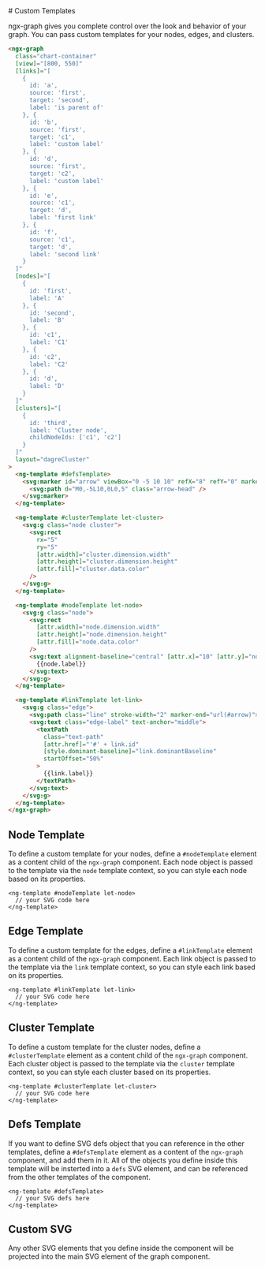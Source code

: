
<Meta title="Documentation/Custom Templates" />
<div className="sb-container">
    # Custom Templates

ngx-graph gives you complete control over the look and behavior of your graph. You can pass custom templates for your nodes, edges, and clusters.

<Story of={DagreClusterTemplate} />

```html
<ngx-graph
  class="chart-container"
  [view]="[800, 550]"
  [links]="[
    {
      id: 'a',
      source: 'first',
      target: 'second',
      label: 'is parent of'
    }, {
      id: 'b',
      source: 'first',
      target: 'c1',
      label: 'custom label'
    }, {
      id: 'd',
      source: 'first',
      target: 'c2',
      label: 'custom label'
    }, {
      id: 'e',
      source: 'c1',
      target: 'd',
      label: 'first link'
    }, {
      id: 'f',
      source: 'c1',
      target: 'd',
      label: 'second link'
    }
  ]"
  [nodes]="[
    {
      id: 'first',
      label: 'A'
    }, {
      id: 'second',
      label: 'B'
    }, {
      id: 'c1',
      label: 'C1'
    }, {
      id: 'c2',
      label: 'C2'
    }, {
      id: 'd',
      label: 'D'
    }
  ]"
  [clusters]="[
    {
      id: 'third',
      label: 'Cluster node',
      childNodeIds: ['c1', 'c2']
    }
  ]"
  layout="dagreCluster"
>
  <ng-template #defsTemplate>
    <svg:marker id="arrow" viewBox="0 -5 10 10" refX="8" refY="0" markerWidth="4" markerHeight="4" orient="auto">
      <svg:path d="M0,-5L10,0L0,5" class="arrow-head" />
    </svg:marker>
  </ng-template>

  <ng-template #clusterTemplate let-cluster>
    <svg:g class="node cluster">
      <svg:rect
        rx="5"
        ry="5"
        [attr.width]="cluster.dimension.width"
        [attr.height]="cluster.dimension.height"
        [attr.fill]="cluster.data.color"
      />
    </svg:g>
  </ng-template>

  <ng-template #nodeTemplate let-node>
    <svg:g class="node">
      <svg:rect
        [attr.width]="node.dimension.width"
        [attr.height]="node.dimension.height"
        [attr.fill]="node.data.color"
      />
      <svg:text alignment-baseline="central" [attr.x]="10" [attr.y]="node.dimension.height / 2">
        {{node.label}}
      </svg:text>
    </svg:g>
  </ng-template>

  <ng-template #linkTemplate let-link>
    <svg:g class="edge">
      <svg:path class="line" stroke-width="2" marker-end="url(#arrow)"></svg:path>
      <svg:text class="edge-label" text-anchor="middle">
        <textPath
          class="text-path"
          [attr.href]="'#' + link.id"
          [style.dominant-baseline]="link.dominantBaseline"
          startOffset="50%"
        >
          {{link.label}}
        </textPath>
      </svg:text>
    </svg:g>
  </ng-template>
</ngx-graph>
```

## Node Template

To define a custom template for your nodes, define a `#nodeTemplate` element as a content child of the `ngx-graph` component. Each node object is passed to the template via the `node` template context, so you can style each node based on its properties.

```
<ng-template #nodeTemplate let-node>
  // your SVG code here
</ng-template>
```

## Edge Template

To define a custom template for the edges, define a `#linkTemplate` element as a content child of the `ngx-graph` component. Each link object is passed to the template via the `link` template context, so you can style each link based on its properties.

```
<ng-template #linkTemplate let-link>
  // your SVG code here
</ng-template>
```

## Cluster Template

To define a custom template for the cluster nodes, define a `#clusterTemplate` element as a content child of the `ngx-graph` component. Each cluster object is passed to the template via the `cluster` template context, so you can style each cluster based on its properties.

```
<ng-template #clusterTemplate let-cluster>
  // your SVG code here
</ng-template>
```

## Defs Template

If you want to define SVG defs object that you can reference in the other templates, define a `#defsTemplate` element as a content of the `ngx-graph` component, and add them in it. All of the objects you define inside this template will be insterted into a `defs` SVG element, and can be referenced from the other templates of the component.

```
<ng-template #defsTemplate>
  // your SVG defs here
</ng-template>
```

## Custom SVG

Any other SVG elements that you define inside the component will be projected into the main SVG element of the graph component.

</div>
